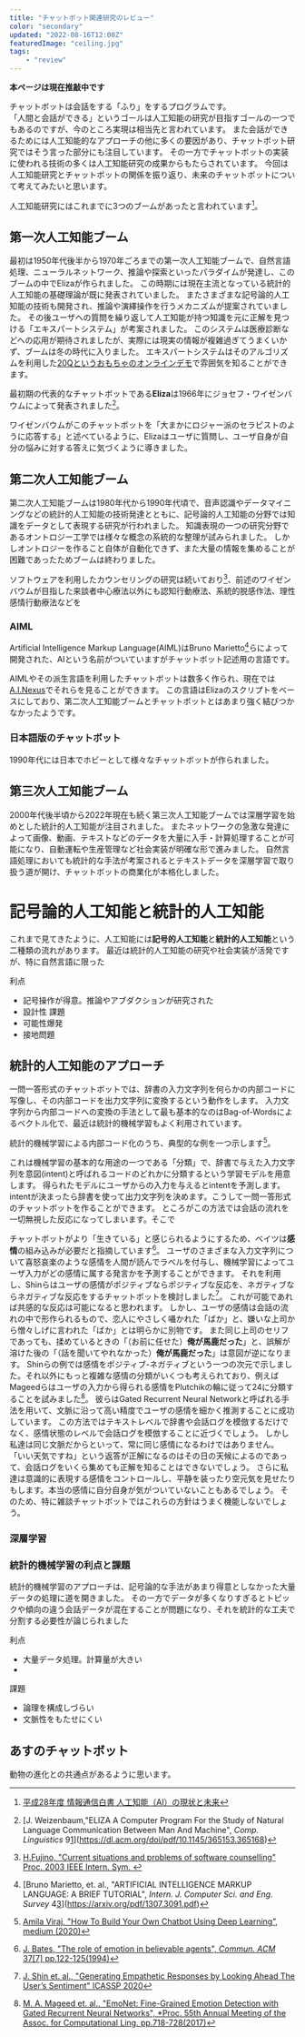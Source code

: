 ```yaml
---
title: "チャットボット関連研究のレビュー"
color: "secondary"
updated: "2022-08-16T12:00Z"
featuredImage: "ceiling.jpg"
tags: 
    - "review"
---
```

**本ページは現在推敲中です**

チャットボットは会話をする「ふり」をするプログラムです。  
「人間と会話ができる」というゴールは人工知能の研究が目指すゴールの一つでもあるのですが、今のところ実現は相当先と言われています。
また会話ができるためには人工知能的なアプローチの他に多くの要因があり、チャットボット研究ではそう言った部分にも注目しています。
その一方でチャットボットの実装に使われる技術の多くは人工知能研究の成果からもたらされています。
今回は人工知能研究とチャットボットの関係を振り返り、未来のチャットボットについて考えてみたいと思います。
 
人工知能研究にはこれまでに3つのブームがあったと言われています[^1]。

[^1]: [平成28年度 情報通信白書 人工知能（AI）の現状と未来](https://www.soumu.go.jp/johotsusintokei/whitepaper/ja/h28/pdf/n4200000.pdf)

## 第一次人工知能ブーム
最初は1950年代後半から1970年ごろまでの第一次人工知能ブームで、自然言語処理、ニューラルネットワーク、推論や探索といったパラダイムが発達し、このブームの中でElizaが作られました。
この時期には現在主流となっている統計的人工知能の基礎理論が既に発表されていました。
またさまざまな記号論的人工知能の技術も開発され、推論や演繹操作を行うメカニズムが提案されていました。
その後ユーザへの質問を繰り返して人工知能が持つ知識を元に正解を見つける「エキスパートシステム」が考案されました。
このシステムは医療診断などへの応用が期待されましたが、実際には現実の情報が複雑過ぎてうまくいかず、ブームは冬の時代に入りました。
エキスパートシステムはそのアルゴリズムを利用した[20Qというおもちゃのオンラインデモ](http://20q.net/)で雰囲気を知ることができます。
 
最初期の代表的なチャットボットである**Eliza**は1966年にジョセフ・ワイゼンバウムによって発表されました[^2]。

[^2]:[J. Weizenbaum,"ELIZA A Computer Program For the Study of Natural Language Communication Between Man And Machine", *Comp. Linguistics* 9[1](1996)](https://dl.acm.org/doi/pdf/10.1145/365153.365168)

ワイゼンバウムがこのチャットボットを「大まかにロジャー派のセラピストのように応答する」と述べているように、Elizaはユーザに質問し、ユーザ自身が自分の悩みに対する答えに気づくように導きました。


## 第二次人工知能ブーム
第二次人工知能ブームは1980年代から1990年代頃で、音声認識やデータマイニングなどの統計的人工知能の技術発達とともに、記号論的人工知能の分野では知識をデータとして表現する研究が行われました。
知識表現の一つの研究分野であるオントロジー工学では様々な概念の系統的な整理が試みられました。
しかしオントロジーを作ること自体が自動化できず、また大量の情報を集めることが困難であったためブームは終わりました。



ソフトウェアを利用したカウンセリングの研究は続いており[^4]、前述のワイゼンバウムが目指した来談者中心療法以外にも認知行動療法、系統的脱感作法、理性感情行動療法などを

[^4]: [H.Fujino, "Current situations and problems of software counselling" Proc. 2003 IEEE Intern. Sym. ](https://doi.org/10.1109/CIRA.2003.1222244)

### AIML
Artificial Intelligence Markup Language(AIML)はBruno Marietto[^3]らによって開発された、AIという名前がついていますがチャットボット記述用の言語です。

[^3]:[Bruno Marietto, et. al., "ARTIFICIAL INTELLIGENCE MARKUP LANGUAGE: A BRIEF TUTORIAL", *Intern. J. Computer Sci. and Eng. Survey* 4[3](2013)](https://arxiv.org/pdf/1307.3091.pdf)

AIMLやその派生言語を利用したチャットボットは数多く作られ、現在では[A.I.Nexus](https://knytetrypper.proboards.com/)でそれらを見ることができます。
この言語はElizaのスクリプトをベースにしており、第二次人工知能ブームとチャットボットとはあまり強く結びつかなかったようです。

### 日本語版のチャットボット

1990年代には日本でホビーとして様々なチャットボットが作られました。


## 第三次人工知能ブーム
2000年代後半頃から2022年現在も続く第三次人工知能ブームでは深層学習を始めとした統計的人工知能が注目されました。
またネットワークの急激な発達によって画像、動画、テキストなどのデータを大量に入手・計算処理することが可能になり、自動運転や生産管理など社会実装が明確な形で進みました。
自然言語処理においても統計的な手法が考案されるとテキストデータを深層学習で取り扱う道が開け、チャットボットの商業化が本格化しました。



# 記号論的人工知能と統計的人工知能

これまで見てきたように、人工知能には**記号的人工知能**と**統計的人工知能**という二種類の流れがあります。
最近は統計的人工知能の研究や社会実装が活発ですが、特に自然言語に限った

利点
* 記号操作が得意。推論やアブダクションが研究された
* 設計性
課題
* 可能性爆発
* 接地問題

## 統計的人工知能のアプローチ

一問一答形式のチャットボットでは、辞書の入力文字列を何らかの内部コードに写像し、その内部コードを出力文字列に変換するという動作をします。
入力文字列から内部コードへの変換の手法として最も基本的なのはBag-of-Wordsによるベクトル化で、最近は統計的機械学習もよく利用されています。

統計的機械学習による内部コード化のうち、典型的な例を一つ示します[^10]。 

[^10]:[Amila Viraj, "How To Build Your Own Chatbot Using Deep Learning”, medium (2020)](https://towardsdatascience.com/how-to-build-your-own-chatbot-using-deep-learning-bb41f970e281)

これは機械学習の基本的な用途の一つである「分類」で、辞書で与えた入力文字列を意図(intent)と呼ばれるコードのどれかに分類するという学習モデルを用意します。
得られたモデルにユーザからの入力を与えるとintentを予測します。intentが決まったら辞書を使って出力文字列を決めます。こうして一問一答形式のチャットボットを作ることができます。
ところがこの方法では会話の流れを一切無視した反応になってしまいます。そこで

チャットボットがより「生きている」と感じられるようにするため、ベイツは**感情**の組み込みが必要だと指摘しています[^11]。
ユーザのさまざまな入力文字列について喜怒哀楽のような感情を人間が読んでラベルを付与し、機械学習によってユーザ入力がどの感情に属する発言かを予測することができます。
それを利用し、Shinらはユーザの感情がポジティブならポジティブな反応を、ネガティブならネガティブな反応をするチャットボットを検討しました[^12]。
これが可能であれば共感的な反応は可能になると思われます。
しかし、ユーザの感情は会話の流れの中で形作られるもので、恋人にやさしく囁かれた「ばか」と、嫌いな上司から憎々しげに言われた「ばか」とは明らかに別物です。
また同じ上司のセリフであっても、揉めているときの「（お前に任せた）**俺が馬鹿だった**」と、誤解が溶けた後の「（話を聞いてやれなかった）**俺が馬鹿だった**」は意図が逆になります。
Shinらの例では感情をポジティブ-ネガティブという一つの次元で示しました。それ以外にもっと複雑な感情の分類がいくつも考えられており、例えばMageedらはユーザの入力から得られる感情をPlutchikの輪に従って24に分類することを試みました[^13]。
彼らはGated Recurrent Neural Networkと呼ばれる手法を用いて、文脈に沿って高い精度でユーザの感情を細かく推測することに成功しています。
この方法ではテキストレベルで辞書や会話ログを模倣するだけでなく、感情状態のレベルで会話ログを模倣することに近づくでしょう。
しかし私達は同じ文脈だからといって、常に同じ感情になるわけではありません。
「いい天気ですね」という返答が正解になるのはその日の天候によるのであって、会話ログをいくら集めても正解を知ることはできないでしょう。
さらに私達は意識的に表現する感情をコントロールし、平静を装ったり空元気を見せたりもします。本当の感情に自分自身が気がついていないこともあるでしょう。
そのため、特に雑談チャットボットではこれらの方針はうまく機能しないでしょう。

[^11]:[J. Bates, "The role of emotion in believable agents", *Commun. ACM* 37[7] pp.122-125(1994)](https://dl.acm.org/doi/pdf/10.1145/176789.176803)
[^12]:[J. Shin et. al., "Generating Empathetic Responses by Looking Ahead The User’s Sentiment" ICASSP 2020](https://arxiv.org/pdf/1906.08487.pdf)
[^13]:[M. A. Mageed et. al., "EmoNet: Fine-Grained Emotion Detection with Gated Recurrent Neural Networks", *Proc. 55th Annual Meeting of the Assoc. for Computational Ling. pp.718-728(2017)](https://aclanthology.org/P17-1067.pdf)



[^14]:[Rhio Sutoyo, et.al., "Designing an Emotionally Realistic Chatbot Framework to Enhance Its Believability with AIML and Information States", *4th Intern. Conf. Computer Sci. and Computational Interl. 2019* 12-13(2019)](https://reader.elsevier.com/reader/sd/pii/S1877050919311457?token=E7B52A16CF6120EB43F1687205F9C1F27D4034D96A6512901719818AA434D30FE7133E81569609C645B2D8A17E06A5B6&originRegion=us-east-1&originCreation=20220816073643)

### 深層学習

### 統計的機械学習の利点と課題

統計的機械学習のアプローチは、記号論的な手法があまり得意としなかった大量データの処理に道を開きました。
その一方でデータが多くなりすぎるとトピックや傾向の違う会話データが混在することが問題になり、それを統計的な工夫で分割する必要性が論じられました

利点
* 大量データ処理。計算量が大きい
* 
課題
* 論理を構成しづらい
* 文脈性をもたせにくい


## あすのチャットボット

動物の進化との共通点があるように思います。
